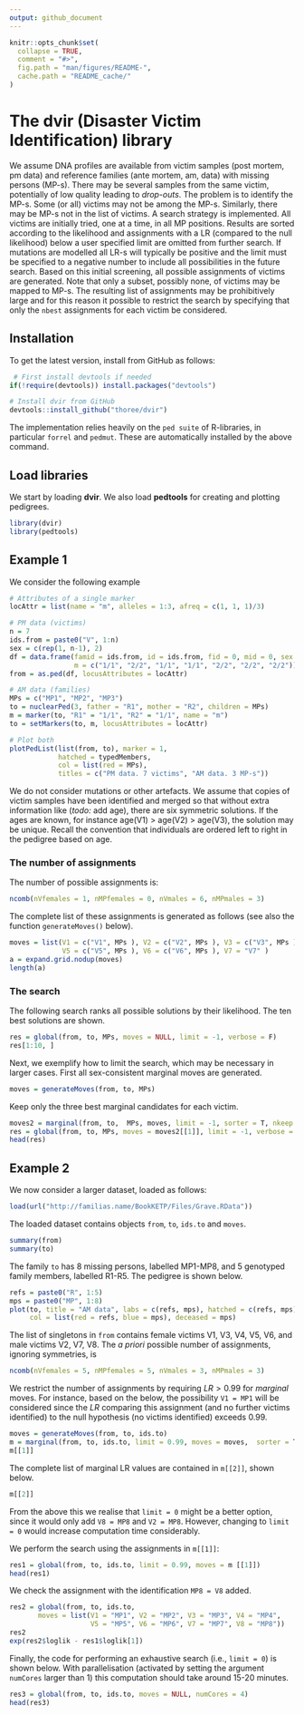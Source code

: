 ```yaml
---
output: github_document
---
```


<!-- README.md is generated from README.Rmd. Please edit that file -->

```r
knitr::opts_chunk$set(
  collapse = TRUE,
  comment = "#>",
  fig.path = "man/figures/README-",
  cache.path = "README_cache/"
)
```


# The dvir (Disaster Victim Identification) library

We assume DNA profiles are available from victim samples (post mortem, pm data) and 
reference families (ante mortem, am, data) with missing persons (MP-s). There may be 
several samples from the same victim, potentially of low quality leading to *drop-outs*.
The problem is to identify the MP-s. Some (or all) victims may not be 
among the MP-s. Similarly, there may be MP-s not in the list of victims.
A search strategy
is implemented. All victims are initially tried, one at a time, in all MP positions.
Results are sorted according to the likelihood and assignments with a LR (compared to the null
likelihood) below a user specified limit are omitted from further search. If mutations are 
modelled all LR-s will typically be positive and the limit must be specified to a negative number
to include all possibilities in the future search. Based on this initial screening, all possible assignments
of victims are generated. Note that only a subset, possibly none, of victims may be mapped to MP-s.
The resulting list of assignments may be prohibitively large and for this reason it possible to restrict the search by
specifying that only the `nbest` assignments for each victim be considered.

## Installation

To get the latest version, install from GitHub as follows:

```r
 # First install devtools if needed
if(!require(devtools)) install.packages("devtools")

# Install dvir from GitHub
devtools::install_github("thoree/dvir")
```
The implementation relies heavily on 
the `ped suite` of R-libraries, in particular `forrel` and `pedmut`. These are automatically installed by the above command.

## Load libraries

We start by loading **dvir**. We also load **pedtools** for creating and plotting pedigrees.
```r
library(dvir)
library(pedtools)
```

## Example 1

We consider the following example

```r
# Attributes of a single marker
locAttr = list(name = "m", alleles = 1:3, afreq = c(1, 1, 1)/3)

# PM data (victims)
n = 7
ids.from = paste0("V", 1:n)
sex = c(rep(1, n-1), 2)
df = data.frame(famid = ids.from, id = ids.from, fid = 0, mid = 0, sex = sex,
                m = c("1/1", "2/2", "1/1", "1/1", "2/2", "2/2", "2/2"))
from = as.ped(df, locusAttributes = locAttr)

# AM data (families)
MPs = c("MP1", "MP2", "MP3")
to = nuclearPed(3, father = "R1", mother = "R2", children = MPs)
m = marker(to, "R1" = "1/1", "R2" = "1/1", name = "m")
to = setMarkers(to, m, locusAttributes = locAttr)
```


```r
# Plot both
plotPedList(list(from, to), marker = 1, 
            hatched = typedMembers, 
            col = list(red = MPs), 
            titles = c("PM data. 7 victims", "AM data. 3 MP-s"))
```

We do not consider mutations or other artefacts. We assume that copies of victim samples have been identified and merged so that without extra information like (*todo:* add age),
there are six symmetric solutions. If the ages are known, for instance 
age(V1) > age(V2) > age(V3), the solution may be unique.
Recall the convention that individuals are ordered left to right in the pedigree based on age.

### The number of assignments

The number of possible assignments is:

```r
ncomb(nVfemales = 1, nMPfemales = 0, nVmales = 6, nMPmales = 3)
```

The complete list of these assignments is generated as follows (see also the function `generateMoves()` below).

```r
moves = list(V1 = c("V1", MPs ), V2 = c("V2", MPs ), V3 = c("V3", MPs ), V4 = c("V4", MPs),
             V5 = c("V5", MPs ), V6 = c("V6", MPs ), V7 = "V7" )
a = expand.grid.nodup(moves)
length(a)
```

### The search

The following search ranks all possible solutions by their likelihood. The ten best solutions are shown.
```r
res = global(from, to, MPs, moves = NULL, limit = -1, verbose = F)
res[1:10, ]
```

Next, we exemplify how to limit the search, which may be necessary in larger cases. 
First all sex-consistent marginal moves are generated. 

```r
moves = generateMoves(from, to, MPs)
```

Keep only the three best marginal candidates for each victim.

```r
moves2 = marginal(from, to,  MPs, moves, limit = -1, sorter = T, nkeep = 3)
res = global(from, to, MPs, moves = moves2[[1]], limit = -1, verbose = F)
head(res)
```

## Example 2

We now consider a larger dataset, loaded as follows:

```r
load(url("http://familias.name/BookKETP/Files/Grave.RData"))
```

The loaded dataset contains objects `from`, `to`, `ids.to` and `moves`.
```r
summary(from)
summary(to)
```

The family `to` has 8 missing persons, labelled MP1-MP8, and 5 genotyped family members, labelled R1-R5. The pedigree is shown below.

```r
refs = paste0("R", 1:5)
mps = paste0("MP", 1:8)
plot(to, title = "AM data", labs = c(refs, mps), hatched = c(refs, mps), 
     col = list(red = refs, blue = mps), deceased = mps)
```

The list of singletons in `from` contains female victims V1, V3, V4, V5, V6,
and male victims V2, V7, V8. The *a priori* possible number of assignments,
ignoring symmetries, is

```r
ncomb(nVfemales = 5, nMPfemales = 5, nVmales = 3, nMPmales = 3)
```

We restrict the number of assignments by requiring $LR > 0.99$ for *marginal* moves.
For instance, based on the below, the possibility `V1 = MP1` will be considered
since the $LR$ comparing this assignment (and no further victims identified) to the null hypothesis (no victims identified) exceeds 0.99. 

```r
moves = generateMoves(from, to, ids.to)
m = marginal(from, to, ids.to, limit = 0.99, moves = moves,  sorter = T)
m[[1]]
```

The complete list of marginal LR values are contained in `m[[2]]`, shown below. 

```r
m[[2]]
```

From the above this we realise that `limit = 0` might be a better option, since it would only add `V8 = MP8` and `V2 = MP8`. However, changing to `limit = 0` would increase computation time considerably.

We perform the search using the assignments in `m[[1]]`:
```r
res1 = global(from, to, ids.to, limit = 0.99, moves = m [[1]])
head(res1)
```

We check the assignment with the identification `MP8 = V8` added.

```r
res2 = global(from, to, ids.to, 
       moves = list(V1 = "MP1", V2 = "MP2", V3 = "MP3", V4 = "MP4",
                    V5 = "MP5", V6 = "MP6", V7 = "MP7", V8 = "MP8"))
res2
exp(res2$loglik - res1$loglik[1])
```

Finally, the code for performing an exhaustive search (i.e., `limit = 0`) is shown below. With parallelisation (activated by setting the argument `numCores` larger than 1) this computation should take around 15-20 minutes.

```r
res3 = global(from, to, ids.to, moves = NULL, numCores = 4)
head(res3)
```



